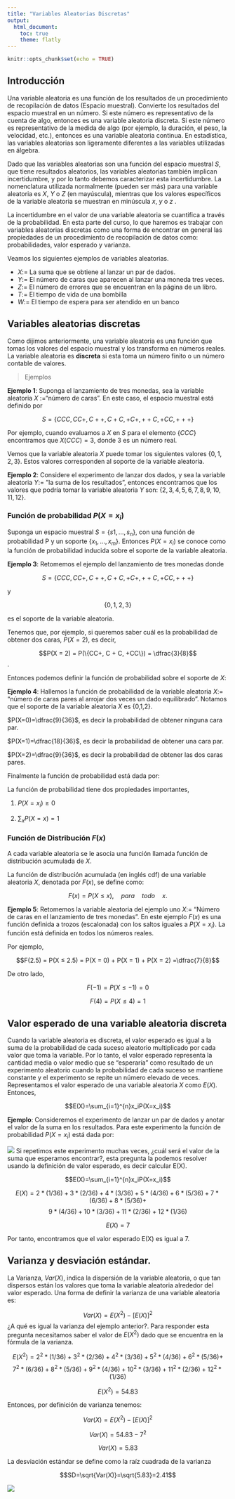 ```yaml
---
title: "Variables Aleatorias Discretas"
output:
  html_document:
    toc: true
    theme: flatly
---
```


```r
knitr::opts_chunk$set(echo = TRUE)
```
## Introducción

Una variable aleatoria es una función de los resultados de un procedimiento de recopilación de datos (Espacio muestral). Convierte los resultados del espacio muestral en un número. Si este número es representativo de la cuenta de algo, entonces es una variable aleatoria discreta. Si este número es representativo de la medida de algo (por ejemplo, la duración, el peso, la velocidad, etc.), entonces es una variable aleatoria continua. En estadística, las variables aleatorias son ligeramente diferentes a las variables utilizadas en álgebra. 

Dado que las variables aleatorias son una función del espacio muestral $S$, que tiene resultados aleatorios, las variables aleatorias también implican incertidumbre, y por lo tanto debemos caracterizar esta incertidumbre. La nomenclatura utilizada normalmente (pueden ser más) para una variable aleatoria es $X$, $Y$ o $Z$ (en mayúscula), mientras que los valores específicos de la variable aleatoria se muestran en minúscula $x$, $y$ o $z$ . 

La incertidumbre en el valor de una variable aleatoria se cuantifica a través de la probabilidad. En esta parte del curso, lo que haremos es trabajar con variables aleatorias discretas como una forma de encontrar en general las propiedades de un procedimiento de recopilación de datos como: probabilidades, valor esperado y varianza.

Veamos los siguientes ejemplos de variables aleatorias.

* $X:=$ La suma que se obtiene al lanzar un par de dados.
* $Y:=$ El número de caras que aparecen al lanzar una moneda tres veces.
* $Z:=$ El número de errores que se encuentran en la página de un libro.
* $T:=$ El tiempo de vida de una bombilla
* $W:=$ El tiempo de espera para ser atendido en un banco

## Variables aleatorias discretas

Como dijimos anteriormente, una variable aleatoria es una función que tomas los valores del espacio muestral y los transforma en números reales. La  variable aleatoria es **discreta** si esta toma un número finito o un número contable de valores.

> Ejemplos

**Ejemplo 1**: Suponga  el lanzamiento de tres monedas, sea la variable aleatoria $X$ :=“número de caras”. En este caso, el espacio muestral está definido por  

$$S = \{CCC, CC+, C++, C+C, +C+, ++C, +CC, +++\}$$  

Por ejemplo, cuando evaluamos a $X$ en $S$ para el elemento $\{CCC\}$ encontramos que $X({CCC}) = 3$, donde $3$ es un número real. 

Vemos que la variable aleatoria $X$ puede tomar los siguientes  valores $\{0, 1, 2, 3\}$. Estos valores corresponden al soporte de la variable aleatoria.


**Ejemplo 2**: Considere el experimento de lanzar dos dados, y sea la variable aleatoria $Y:=$ ”la suma de los resultados”, entonces encontramos que los valores que podría tomar la variable aleatoria $Y$ son: $\{2,3,4,5,6,7,8,9,10,11,12\}$.

### Función de probabilidad $P(X=x_i)$

Suponga un espacio muestral $S = \{s1, . . . , s_n\}$, con una función de probabilidad P y un soporte  $\{x_1, . . . , x_m\}$. Entonces $P(X = x_i)$ se conoce como la función de probabilidad inducida sobre el soporte de la variable aleatoria.

**Ejemplo 3**: Retomemos el ejemplo del lanzamiento de tres monedas donde 

$$S =\{CCC, CC+, C + +, C + C, +C+, + + C, +CC, + + +\}$$

y 

$$\{0, 1, 2, 3\}$$ 

es el soporte de la variable aleatoria. 

Tenemos que, por ejemplo, si queremos saber cuál es la probabilidad de obtener dos caras, $P(X = 2)$, es decir,

$$P(X = 2) = P(\{CC+, C + C, +CC\}) = \dfrac{3}{8}$$.

Entonces podemos definir la función de probabilidad sobre el soporte de $X$:

\begin{equation}
P(X=x) = \left\lbrace
\begin{array}{ll}
\dfrac{1}{8} \quad si \quad x = 0\\
\dfrac{3}{8} \quad si \quad x = 1\\
\dfrac{3}{8} \quad si \quad x = 2\\
\dfrac{1}{8} \quad si \quad x = 3
\end{array}
\right.
\end{equation}

**Ejemplo 4**:  Hallemos la función de probabilidad  de la variable aleatoria $X :=$ “número de caras pares al arrojar dos veces un dado equilibrado”. Notamos que el soporte de la variable aleatoria $X$  es {0,1,2}. 

$P(X=0)=\dfrac{9}{36}$, es decir la probabilidad de obtener ninguna cara par.

$P(X=1)=\dfrac{18}{36}$, es decir la probabilidad de obtener una cara par.

$P(X=2)=\dfrac{9}{36}$, es decir la probabilidad de obtener las dos caras pares.

Finalmente la función de probabilidad está dada por:

\begin{equation}
P(X=x) = \left\lbrace
\begin{array}{ll}
\dfrac{9}{36} \quad si \quad x = 0\\
\dfrac{18}{36} \quad si \quad x = 1\\
\dfrac{9}{36} \quad si \quad x = 2
\end{array}
\right.
\end{equation}

La función de probabilidad tiene dos propiedades importantes,

1.  $P(X=x_i) \geq 0$

2.  $\sum_{x}P(X=x)=1$  



### Función de Distribución $F(x)$

A cada variable aleatoria se le asocia una función llamada función de distribución acumulada de $X$.

La función de distribución acumulada (en inglés cdf) de una variable aleatoria $X$, denotada por $F(x)$, se define como:

$$F(x) = P(X \leq x), \quad para \quad todo \quad x.$$

**Ejemplo 5**: Retomemos la variable aleatoria del ejemplo uno $X:=$ “Número de caras en el lanzamiento de tres monedas”. En este ejemplo $F(x)$ es una función definida a trozos (escalonada) con los saltos iguales a $P(X = x_i)$. La función está definida en todos los números reales.


\begin{equation}
P(X \leq x) = \left\lbrace
\begin{array}{ll}
0 \quad si  \quad -\infty < x < 0\\
\dfrac{1}{8} \quad si \quad 0 \leq x < 1 \\
\dfrac{4}{8} \quad si \quad 1 \leq x < 2 \\
\dfrac{7}{8} \quad si \quad 2 \leq x < 3 \\
1 \quad si \quad   3 \leq x < \infty  \\
\end{array}
\right.
\end{equation}



Por ejemplo,

$$F(2.5) = P(X ≤ 2.5) = P(X = 0) + P(X = 1) + P(X = 2) =\dfrac{7}{8}$$

De otro lado,

$$F(−1) = P(X ≤ −1) = 0$$

$$F(4) = P(X ≤ 4) = 1$$

## Valor esperado de una variable aleatoria discreta

Cuando la variable aleatoria es discreta, el valor esperado es igual a la suma de la probabilidad de cada suceso aleatorio multiplicado por cada valor que toma la variable. Por lo tanto, el valor esperado  representa la cantidad media o valor medio que se "esperaría" como resultado de un experimento aleatorio cuando la probabilidad de cada suceso se mantiene constante y el experimento se repite un número elevado de veces. Representamos el valor esperado de una variable aleatoria $X$ como $E(X)$. Entonces,

$$E(X)=\sum_{i=1}^{n}x_iP(X=x_i)$$

**Ejemplo**: Consideremos el experimento de lanzar un par de dados y anotar el valor de la suma en los resultados. Para este experimento la función de probabilidad $P(X=x_i)$ está dada por:

![](proba.png)
Si repetimos este experimento muchas veces, ¿cuál será el valor de la suma que esperamos encontrar?, esta pregunta la podemos resolver usando la definición de valor esperado, es decir calcular E(X).

$$E(X)=\sum_{i=1}^{n}x_iP(X=x_i)$$

$$E(X)=2*(1/36)+3*(2/36)+4*(3/36)+5*(4/36)+6*(5/36)+7*(6/36)+8*(5/36) + $$
$$9*(4/36)+10*(3/36)+11*(2/36)+12*(1/36)$$


$$E(X)=7$$

Por tanto, encontramos que el valor esperado E(X) es igual a 7.

## Varianza y desviación estándar.

La Varianza, $Var(X)$, indica la dispersión de la variable aleatoria, o que tan dispersos están los valores que toma la variable aleatoria alrededor del valor esperado. Una forma de definir la varianza de una variable aleatoria es:

$$Var(X)=E(X^2)-[E(X)]^2$$
¿A qué es igual la varianza del ejemplo anterior?. Para responder esta pregunta necesitamos saber el valor de $E(X^2)$ dado que se encuentra en la fórmula de la varianza. 

$$E(X^2)=2^2*(1/36)+3^2*(2/36)+4^2*(3/36)+5^2*(4/36)+6^2*(5/36) +$$
$$7^2*(6/36)+8^2*(5/36)+9^2*(4/36)+10^2*(3/36)+11^2*(2/36)+12^2*(1/36)$$


$$E(X^2)=54.83$$

Entonces, por definición de varianza tenemos:

$$Var(X)=E(X^2)-[E(X)]^2$$

$$Var(X)=54.83 - 7^2$$

$$Var(X)=5.83$$


La desviación estándar se define como la raíz cuadrada de la varianza

$$SD=\sqrt{Var(X)}=\sqrt{5.83}=2.41$$


![](blanco.png)
